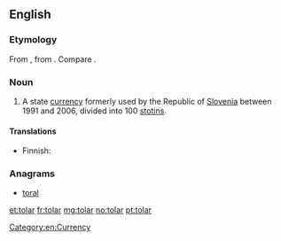 ==English==

===Etymology===
From {{etyl|sl|en}}, from {{etyl|de|en}} {{term|Thaler||valley|lang=de}}. Compare {{term|dollar}}.

===Noun===
{{en-noun}}

# A state [[currency]] formerly used by the Republic of [[Slovenia]] between 1991 and 2006, divided into 100 [[stotin]]s.

====Translations====
{{trans-top|currency of the Republic of Slovenia}}
* Finnish: {{t-|fi|tolar}}
{{trans-mid}}
{{trans-bottom}}

===Anagrams===
* [[toral#English|toral]]

[[Category:en:Currency]]

[[et:tolar]]
[[fr:tolar]]
[[mg:tolar]]
[[no:tolar]]
[[pt:tolar]]